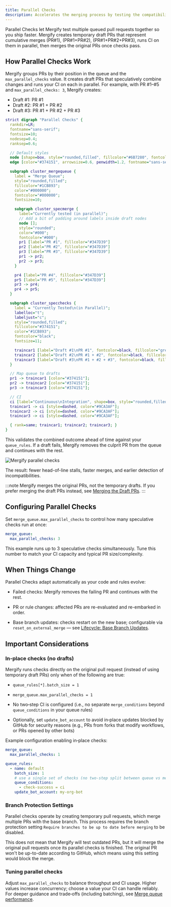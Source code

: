 ```yaml
---
title: Parallel Checks
description: Accelerates the merging process by testing the compatibility of multiple queued pull requests in parallel.
---
```



Parallel Checks let Mergify test multiple queued pull requests together so you
ship faster. Mergify creates temporary draft PRs that represent cumulative
merges (PR#1), (PR#1+PR#2), (PR#1+PR#2+PR#3), runs CI on them in parallel, then
merges the original PRs once checks pass.

## How Parallel Checks Work

Mergify groups PRs by their position in the queue and the `max_parallel_checks`
value. It creates draft PRs that speculatively combine changes and runs your CI
on each in parallel. For example, with PR #1–#5 and `max_parallel_checks: 3`,
Mergify creates:

- Draft #1: PR #1
- Draft #2: PR #1 + PR #2
- Draft #3: PR #1 + PR #2 + PR #3

```dot class="graph"
strict digraph "Parallel Checks" {
  rankdir=LR;
  fontname="sans-serif";
  fontsize=10;
  nodesep=0.4;
  ranksep=0.6;

  // Default styles
  node [shape=box, style="rounded,filled", fillcolor="#6B7280", fontcolor=white, fontname="sans-serif", margin="0.2,0.1"]
  edge [color="#374151", arrowsize=0.6, penwidth=1.2, fontname="sans-serif"];

  subgraph cluster_mergequeue {
    label = "Merge Queue";
    style="rounded,filled";
    fillcolor="#1CB893";
    color="#000000";
    fontcolor="#000000";
    fontsize=10;

    subgraph cluster_specmerge {
      label="Currently tested (in parallel)";
      // Add a bit of padding around labels inside draft nodes
      node [];
      style="rounded";
      color="#000";
      fontcolor="#000";
      pr1 [label="PR #1", fillcolor="#347D39"]
      pr2 [label="PR #2", fillcolor="#347D39"]
      pr3 [label="PR #3", fillcolor="#347D39"]
      pr1 -> pr2;
      pr2 -> pr3;
    }

    pr4 [label="PR #4", fillcolor="#347D39"]
    pr5 [label="PR #5", fillcolor="#347D39"]
    pr3 -> pr4;
    pr4 -> pr5;
  }

  subgraph cluster_specchecks {
    label = "Currently Tested\n(in Parallel)";
    labelloc="t";
    labeljust="c";
    style="rounded,filled";
    fillcolor="#374151";
    color="#1CB893";
    fontcolor="black";
    fontsize=11;

    traincar1 [label="Draft #1\nPR #1", fontcolor=black, fillcolor="grey"]
    traincar2 [label="Draft #2\nPR #1 + #2", fontcolor=black, fillcolor="grey"]
    traincar3 [label="Draft #3\nPR #1 + #2 + #3", fontcolor=black, fillcolor="grey"]
  }

  // Map queue to drafts
  pr1 -> traincar1 [color="#374151"];
  pr2 -> traincar2 [color="#374151"];
  pr3 -> traincar3 [color="#374151"];

  // CI
  ci [label="Continuous\nIntegration", shape=box, style="rounded,filled", fillcolor="#111827", fontcolor=white]
  traincar1 -> ci [style=dashed, color="#9CA3AF"];
  traincar2 -> ci [style=dashed, color="#9CA3AF"];
  traincar3 -> ci [style=dashed, color="#9CA3AF"];

  { rank=same; traincar1; traincar2; traincar3; }
}

```

This validates the combined outcome ahead of time against your `queue_rules`.
If a draft fails, Mergify removes the culprit PR from the queue and continues
with the rest.

<Image src={specChecksListScreenshot} alt="Mergify parallel checks" />

The result: fewer head-of-line stalls, faster merges, and earlier detection of
incompatibilities.

:::note
  Mergify merges the original PRs, not the temporary drafts. If you prefer
  merging the draft PRs instead, see [Merging the Draft
  PRs](/merge-queue/batches#merging-the-draft-prs).
:::

## Configuring Parallel Checks

Set `merge_queue.max_parallel_checks` to control how many speculative checks run at once:

```yaml
merge_queue:
  max_parallel_checks: 3
```
This example runs up to 3 speculative checks simultaneously. Tune this number
to match your CI capacity and typical PR size/complexity.

## When Things Change

Parallel Checks adapt automatically as your code and rules evolve:

- Failed checks: Mergify removes the failing PR and continues with the rest.

- PR or rule changes: affected PRs are re-evaluated and re-embarked in order.

- Base branch updates: checks restart on the new base; configurable via
  `reset_on_external_merge` — see [Lifecycle: Base Branch
  Updates](/merge-queue/lifecycle#base-branch-updates).

## Important Considerations

### In‑place checks (no drafts)

Mergify runs checks directly on the original pull request (instead of using
temporary draft PRs) only when of the following are true:

- `queue_rules[*].batch_size = 1`

- `merge_queue.max_parallel_checks = 1`

- No two‑step CI is configured (i.e., no separate `merge_conditions` beyond
  `queue_conditions` in your queue rules)

- Optionally, set `update_bot_account` to avoid in‑place updates blocked 
  by GitHub for security reasons (e.g., PRs from forks that modify workflows, 
  or PRs opened by other bots)

Example configuration enabling in‑place checks:

```yaml
merge_queue:
  max_parallel_checks: 1

queue_rules:
  - name: default
    batch_size: 1
    # use a single set of checks (no two‑step split between queue vs merge)
    queue_conditions:
      - check-success = ci
    update_bot_account: my-org-bot
```

### Branch Protection Settings

Parallel checks operate by creating temporary pull requests, which merge
multiple PRs with the base branch. This process requires the branch protection
setting `Require branches to be up to date before merging` to be disabled.

This does not mean that Mergify will test outdated PRs, but it will merge the
original pull requests once its parallel checks is finished. The original PR
won't be up-to-date according to GitHub, which means using this setting would
block the merge.

### Tuning parallel checks

Adjust `max_parallel_checks` to balance throughput and CI usage. Higher values
increase concurrency; choose a value your CI can handle reliably. For deeper
guidance and trade‑offs (including batching), see [Merge queue
performance](/merge-queue/performance).
